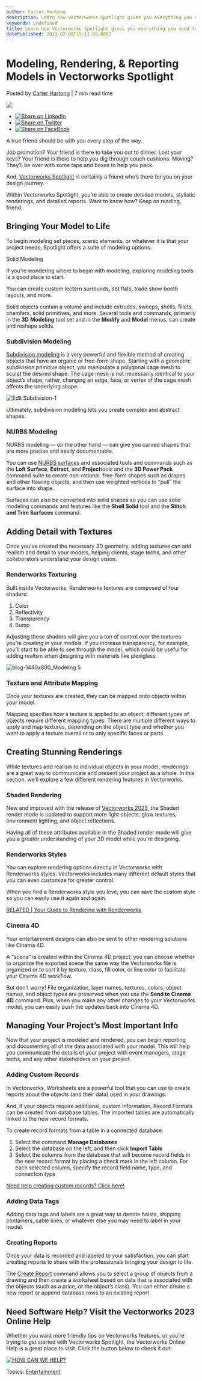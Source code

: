 ```yaml
---
author: Carter Hartong
description: Learn how Vectorworks Spotlight gives you everything you need to render and report models of your live events.
keywords: undefined
title: Learn how Vectorworks Spotlight gives you everything you need to render and report models of your live events. 
datePublished: 2023-02-08T15:11:08.000Z
---
```

  

# Modeling, Rendering, & Reporting Models in Vectorworks Spotlight

 Posted by [Carter Hartong](https://blog.vectorworks.net/author/carter-hartong) | 7 min read time 

![](https://blog.vectorworks.net/hubfs/Blog%20Images/230201_ENT%20Modeling,%20Rendering,%20Texturing/blog-1440x800_Modeling%204.png) 

* [![Share on LinkedIn](https://2659751.fs1.hubspotusercontent-na1.net/hubfs/2659751/michaelDemo/share-LI.png)](http://www.linkedin.com/shareArticle?mini=true&url=https%3A%2F%2Fblog.vectorworks.net%2Fget-to-know-your-modeling-toolbelt-in-vectorworks-spotlight)
* [![Share on Twitter](https://2659751.fs1.hubspotusercontent-na1.net/hubfs/2659751/michaelDemo/share-TW.png)](https://www.twitter.com/share?text=Modeling,%20Rendering,%20&%20Reporting%20Models%20in%20Vectorworks%20Spotlight&url=https%3A%2F%2Fblog.vectorworks.net%2Fget-to-know-your-modeling-toolbelt-in-vectorworks-spotlight&via=PMGTweets)
* [![Share on FaceBook](https://2659751.fs1.hubspotusercontent-na1.net/hubfs/2659751/michaelDemo/share-FB.png)](https://www.facebook.com/sharer/sharer.php?u=https%3A%2F%2Fblog.vectorworks.net%2Fget-to-know-your-modeling-toolbelt-in-vectorworks-spotlight)

A true friend should be with you every step of the way.

Job promotion? Your friend is there to take you out to dinner. Lost your keys? Your friend is there to help you dig through couch cushions. Moving? They’ll be over with some tape and boxes to help you pack.

And, [Vectorworks Spotlight](https://www.vectorworks.net/spotlight) is certainly a friend who’s there for you on your design journey.

Within Vectorworks Spotlight, you’re able to create detailed models, stylistic renderings, and detailed reports. Want to know how? Keep on reading, friend.

## Bringing Your Model to Life 

To begin modeling set pieces, scenic elements, or whatever it is that your project needs, Spotlight offers a suite of modeling options.

Solid Modeling

If you’re wondering where to begin with modeling, exploring modeling tools is a good place to start.

You can create custom lectern surrounds, set flats, trade show booth layouts, and more.

Solid objects contain a volume and include extrudes, sweeps, shells, fillets, chamfers, solid primitives, and more. Several tools and commands, primarily in the **3D** **Modeling** tool set and in the **Modify** and **Model** menus, can create and reshape solids.

### Subdivision Modeling

[Subdivision modeling](https://app-help.vectorworks.net/2023/eng/VW2023%5FGuide/Shapes3/Modeling%5Fsubdivision%5Fobjects.htm?rhsearch=subdivision%203d%20modeling&rhhlterm=subdivision%20modeling%20model%203d) is a very powerful and flexible method of creating objects that have an organic or free-form shape. Starting with a geometric subdivision primitive object, you manipulate a polygonal cage mesh to sculpt the desired shape. The cage mesh is not necessarily identical to your object’s shape; rather, changing an edge, face, or vertex of the cage mesh affects the underlying shape. 

![Edit Subdivision-1](https://blog.vectorworks.net/hs-fs/hubfs/Blog%20Images/220330_10%20Scenic%20Design%20Tools/Edit%20Subdivision-1.png?width=1440&height=789&name=Edit%20Subdivision-1.png)

Ultimately, subdivision modeling lets you create complex and abstract shapes.

### NURBS Modeling

NURBS modeling — on the other hand — can give you curved shapes that are more precise and easily documentable.

You can use [NURBS surfaces](https://app-help.vectorworks.net/2023/eng/VW2023%5FGuide/Shapes2/NURBS%5Fsurfaces.htm#h) and associated tools and commands such as the **Loft Surface**, **Extract**, and **Project**tools and the **3D Power Pack** command suite to create non-rational, free-form shapes such as drapes and other flowing objects, and then use weighted vertices to “pull” the surface into shape.

Surfaces can also be converted into solid shapes so you can use solid modeling commands and features like the **Shell Solid** tool and the **Stitch and Trim Surfaces** command.

## Adding Detail with Textures

Once you’ve created the necessary 3D geometry, adding textures can add realism and detail to your models, helping clients, stage techs, and other collaborators understand your design vision.

### Renderworks Texturing

Built inside Vectorworks, Renderworks textures are composed of four shaders:

1. Color
2. Reflectivity
3. Transparency
4. Bump

Adjusting these shaders will give you a ton of control over the textures you’re creating in your models. If you increase transparency, for example, you’ll start to be able to see through the model, which could be useful for adding realism when designing with materials like plexiglass.

![blog-1440x800_Modeling 5](https://blog.vectorworks.net/hs-fs/hubfs/Blog%20Images/230201_ENT%20Modeling,%20Rendering,%20Texturing/blog-1440x800_Modeling%205.png?width=1440&height=800&name=blog-1440x800_Modeling%205.png)

### Texture and Attribute Mapping

Once your textures are created, they can be mapped onto objects within your model. 

Mapping specifies how a texture is applied to an object; different types of objects require different mapping types. There are multiple different ways to apply and map textures, depending on the object type and whether you want to apply a texture overall or to only specific faces or parts. 

## Creating Stunning Renderings

While textures add realism to individual objects in your model, renderings are a great way to communicate and present your project as a whole. In this section, we’ll explore a few different rendering features in Vectorworks.

### Shaded Rendering

New and improved with the release of [Vectorworks 2023](../../../net/vectorworks/blog/spotlight-and-connectcad-updates-vectorworks-2023.html), the Shaded render mode is updated to support more light objects, glow textures, environment lighting, and object reflections.

Having all of these attributes available in the Shaded render mode will give you a greater understanding of your 3D model while you're designing. 

### Renderworks Styles

You can explore rendering options directly in Vectorworks with Renderworks styles. Vectorworks includes many different default styles that you can even customize for greater control.

When you find a Renderworks style you love, you can save the custom style so you can easily use it again and again.

[RELATED | Your Guide to Rendering with Renderworks](../../../net/vectorworks/blog/renderworks-renderings-powered-by-maxon.html)

### Cinema 4D

Your entertainment designs can also be sent to other rendering solutions like Cinema 4D.

A “scene” is created within the Cinema 4D project; you can choose whether to organize the exported scene the same way the Vectorworks file is organized or to sort it by texture, class, fill color, or line color to facilitate your Cinema 4D workflow. 

But don’t worry! File organization, layer names, textures, colors, object names, and object types are preserved when you use the **Send to Cinema 4D** command. Plus, when you make any other changes to your Vectorworks model, you can easily push the updates back into Cinema 4D.

## **Managing Your Project’s Most Important Info**

Now that your project is modeled and rendered, you can begin reporting and documenting all of the data associated with your model. This will help you communicate the details of your project with event managers, stage techs, and any other stakeholders on your project.

### Adding Custom Records

In Vectorworks, Worksheets are a powerful tool that you can use to create reports about the objects (and their data) used in your drawings. 

And, if your objects require additional, custom information, Record Formats can be created from database tables. The imported tables are automatically linked to the new record formats.

To create record formats from a table in a connected database:

1. Select the command **Manage Databases**
2. Select the database on the left, and then click **Import Table**
3. Select the columns from the database that will become record fields in the new record format by placing a check mark in the left column. For each selected column, specify the record field name, type, and connection type

[Need help creating custom records? Click here!](https://app-help.vectorworks.net/2023/eng/VW2023%5FGuide/RecordsSchedules/Creating%20record%5Fformats.htm?rhsearch=create%20record&rhhlterm=creating%20create%20creates%20created%20record)

### Adding Data Tags

Adding data tags and labels are a great way to denote hoists, shipping containers, cable lines, or whatever else you may need to label in your model.

### Creating Reports

Once your data is recorded and labeled to your satisfaction, you can start creating reports to share with the professionals bringing your design to life.

The [Create Report](https://app-help.vectorworks.net/2023/eng/VW2023%5FGuide/RecordsSchedules/Creating%20reports.htm?rhhlterm=creating%20create%20creates%20created%20reports%20report&rhsearch=creating%20reports) command allows you to select a group of objects from a drawing and then create a worksheet based on data that is associated with the objects (such as a price, or the object’s class). You can either create a new report or append database rows to an existing report.

## Need Software Help? Visit the Vectorworks 2023 Online Help

Whether you want more friendly tips on Vectorworks features, or you’re trying to get started with Vectorworks Spotlight, the Vectorworks Online Help is a great place to visit. Click the button below to check it out:  

[![HOW CAN WE HELP?](https://no-cache.hubspot.com/cta/default/3018241/0cf81699-5087-441b-bdfb-60caaab0d1e0.png)](https://cta-redirect.hubspot.com/cta/redirect/3018241/0cf81699-5087-441b-bdfb-60caaab0d1e0) 

 Topics: [Entertainment](https://blog.vectorworks.net/topic/entertainment) 

  